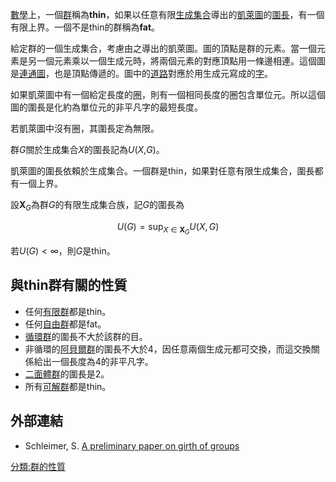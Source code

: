 {{NoteTA
|G1 = Math
}}
[[數學|數學]]上，一個[[群|群]]稱為'''thin'''，如果以任意有限[[群的生成集合|生成集合]]導出的[[凱萊圖|凱萊圖]]的[[圍長|圍長]]，有一個有限上界。一個不是thin的群稱為'''fat'''。

給定群的一個生成集合，考慮由之導出的凱萊圖。圖的頂點是群的元素。當一個元素是另一個元素乘以一個生成元時，將兩個元素的對應頂點用一條邊相連。這個圖是[[連通圖|連通圖]]，也是頂點傳遞的。圖中的[[道路_(圖論)|道路]]對應於用生成元寫成的[[字_(數學)|字]]。

如果凱萊圖中有一個給定長度的[[圈|圈]]，則有一個相同長度的圈包含單位元。所以這個圖的圍長是化約為單位元的非平凡字的最短長度。

若凱萊圖中沒有圈，其圍長定為無限。

群''G''關於生成集合''X''的圍長記為''U''(''X'',''G'')。

凱萊圖的圍長依賴於生成集合。一個群是thin，如果對任意有限生成集合，圍長都有一個上界。

設<math>\mathbf X_G</math>為群''G''的有限生成集合族，記''G''的圍長為
:<math>U(G)=\sup_{X\in \mathbf X_G}U(X,G)</math>

若<math>U(G)<\infty</math>，則''G''是thin。

==與thin群有關的性質==
* 任何[[有限群|有限群]]都是thin。
* 任何[[自由群|自由群]]都是fat。
* [[循環群|循環群]]的圍長不大於該群的目。
* 非循環的[[阿貝爾群|阿貝爾群]]的圍長不大於4，因任意兩個生成元都可交換，而這交換關係給出一個長度為4的非平凡字。
* [[二面體群|二面體群]]的圍長是2。
* 所有[[可解群|可解群]]都是thin。

==外部連結==
* Schleimer, S. [https://web.archive.org/web/20110526105610/http://www.math.rutgers.edu/~saulsch/Maths/girth.pdf A preliminary paper on girth of groups]

[[分類:群的性質|分類:群的性質]]